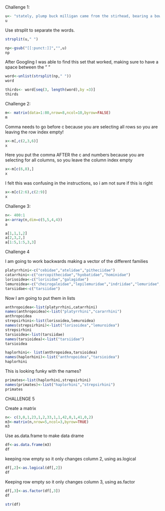 Challenge 1:

```r
u<- "stately, plump buck milligan came from the stirhead, bearing a bowl of lather on which a mirror and a razor lay crossed" 
u
```

Use strsplit to separate the words.

```r
strsplit(u," ")

```

```r
np<-gsub("[[:punct:]]","",u) 
np
```

After Googling I was able to find this set that worked, making sure to have a space between the " "

```r
word<-unlist(strsplit(np," "))
word
```

```r
thirds<- word[seq(3, length(word),by =3)]
thirds
```

Challenge 2:

```r
m<- matrix(data=1:80,nrow=8,ncol=10,byrow=FALSE)
m
```

Comma needs to go before c because you are selecting all rows so you are leaving the row index empty!

```r
x<-m[,c(2,3,6)]
x
```

Here you put the comma AFTER the c and numbers because you are selecting for all columns, so you leave the column index empty

```r
x<-m[c(6,8),]
x
```

I felt this was confusing in the instructions, so i am not sure if this is right

```r
x<-m[c(2:6),c(2:9)]
x
```

Challenge 3:

```r
n<- 400:1
a<-array(n,dim=c(5,5,4,4))
a
```

```r
a[1,1,1,2]
a[2,3,2,]
a[1:5,1:5,3,3]
```

Challenge 4

I am going to work backwards making a vector of the different families

```r
platyrrhini<-c("cebidae","atelidae","pitheciidae")
catarrhini<-c("cercopithecidae","hyobatidae","hominidae")
lorisoidea<-c("lorisidae","galagidae")
lemuroidea<-c("cheirogaleidae","lepilemuridae","indriidae","lemuridae","daubentoniidae")
tarsiidae<-c("tarsiidae")

```

Now I am going to put them in lists

```r
anthropoidea<-list(platyrrhini,catarrhini)
names(anthropoidea)<-list("platyrrhini","cararrhini")
anthropoidea
strepsirhini<-list(lorisoidea,lemuroidea)
names(strepsirhini)<-list("lorisoidea","lemuroidea")
strepsirhini
tarsioidea<-list(tarsiidae)
names(tarsioidea)<-list("tarsiidae")
tarsioidea

```

```r
haplorhini<- list(anthropoidea,tarsioidea)
names(haplorhini)<-list("anthropoidea","tarsioidea")
haplorhini
```

This is looking funky with the names?

```r
primates<-list(haplorhini,strepsirhini)
names(primates)<-list("haplorhini","strepsirhini")
primates
```

CHALLENGE 5

Create a matrix

```r
n<- c(3,0,1,23,1,2,33,1,1,42,0,1,41,0,2)
m3<-matrix(n,nrow=5,ncol=3,byrow=TRUE)
m3
```

Use as.data.frame to make data drame

```r
df<-as.data.frame(m3)
df
```

keeping row empty so it only changes column 2, using as.logical

```r
df[,2]<-as.logical(df[,2])
df
```

Keeping row empty so it only changes column 3, using as.factor

```r
df[,3]<-as.factor(df[,3])
df
```

```r
str(df)

```
